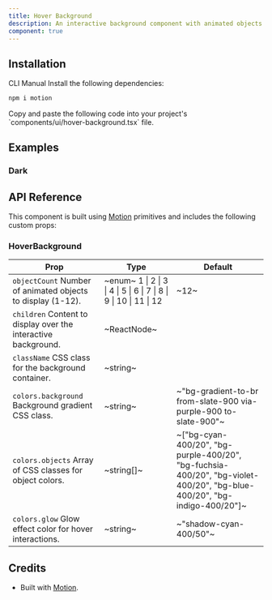 ```yaml
---
title: Hover Background
description: An interactive background component with animated objects that respond to hover interactions and customizable colors.
component: true
---
```


<ExamplePreview path="hover-background/default" />

## Installation

<Tabs defaultValue="cli">

<TabsList>
  <TabsTrigger value="cli">CLI</TabsTrigger>
  <TabsTrigger value="manual">Manual</TabsTrigger>
</TabsList>

<TabsContent value="cli">
  <CliCommands name="hover-background" />
</TabsContent>

<TabsContent value="manual">    
<Steps>

<Step>
Install the following dependencies:

```bash
npm i motion
```

</Step>

<Step>
Copy and paste the following code into your project's `components/ui/hover-background.tsx` file.

<ComponentPreview name="hover-background" />

</Step>

</Steps>

</TabsContent>

</Tabs>

## Examples

### Dark

<ExamplePreview path="hover-background/dark" />

## API Reference

This component is built using [Motion](https://motion.dev/) primitives and includes the following custom props:

### HoverBackground

| **Prop**                                                                                  | **Type**                                                                                        | **Default**                                                                                                             |
| ----------------------------------------------------------------------------------------- | ----------------------------------------------------------------------------------------------- | ----------------------------------------------------------------------------------------------------------------------- |
| `objectCount` <PopoverInfo>Number of animated objects to display (1-12).</PopoverInfo>    | ~enum~ <PopoverInfo> 1 \| 2 \| 3 \| 4 \| 5 \| 6 \| 7 \| 8 \| 9 \| 10 \| 11 \| 12 </PopoverInfo> | ~12~                                                                                                                    |
| `children` <PopoverInfo>Content to display over the interactive background.</PopoverInfo> | ~ReactNode~                                                                                     | <Na/>                                                                                                                   |
| `className` <PopoverInfo>CSS class for the background container.</PopoverInfo>            | ~string~                                                                                        | <Na/>                                                                                                                   |
| `colors.background` <PopoverInfo>Background gradient CSS class.</PopoverInfo>             | ~string~                                                                                        | ~"bg-gradient-to-br from-slate-900 via-purple-900 to-slate-900"~                                                        |
| `colors.objects` <PopoverInfo>Array of CSS classes for object colors.</PopoverInfo>       | ~string[]~                                                                                      | ~["bg-cyan-400/20", "bg-purple-400/20", "bg-fuchsia-400/20", "bg-violet-400/20", "bg-blue-400/20", "bg-indigo-400/20"]~ |
| `colors.glow` <PopoverInfo>Glow effect color for hover interactions.</PopoverInfo>        | ~string~                                                                                        | ~"shadow-cyan-400/50"~                                                                                                  |

## Credits

- Built with [Motion](https://motion.dev/).
